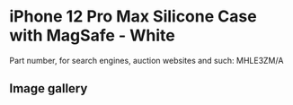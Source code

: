 
# iPhone 12 Pro Max Silicone Case with MagSafe - White

Part number, for search engines, auction websites and such: MHLE3ZM/A

## Image gallery

<div style={{ width: "768px" }}>
  <GalleryComponent
    images={[
      {
        original: "/everysource/MHLE3.png",
        thumbnail: "/everypreview/MHLE3.png",
      },
      {
        original: "/everysource/MHLE3_AV1.png",
        thumbnail: "/everypreview/MHLE3_AV1.png",
      },
      {
        original: "/everysource/MHLE3_AV2.png",
        thumbnail: "/everypreview/MHLE3_AV2.png",
      },
      {
        original: "/everysource/MHLE3_AV3.png",
        thumbnail: "/everypreview/MHLE3_AV3.png",
      }
    ]}
  />
</div>